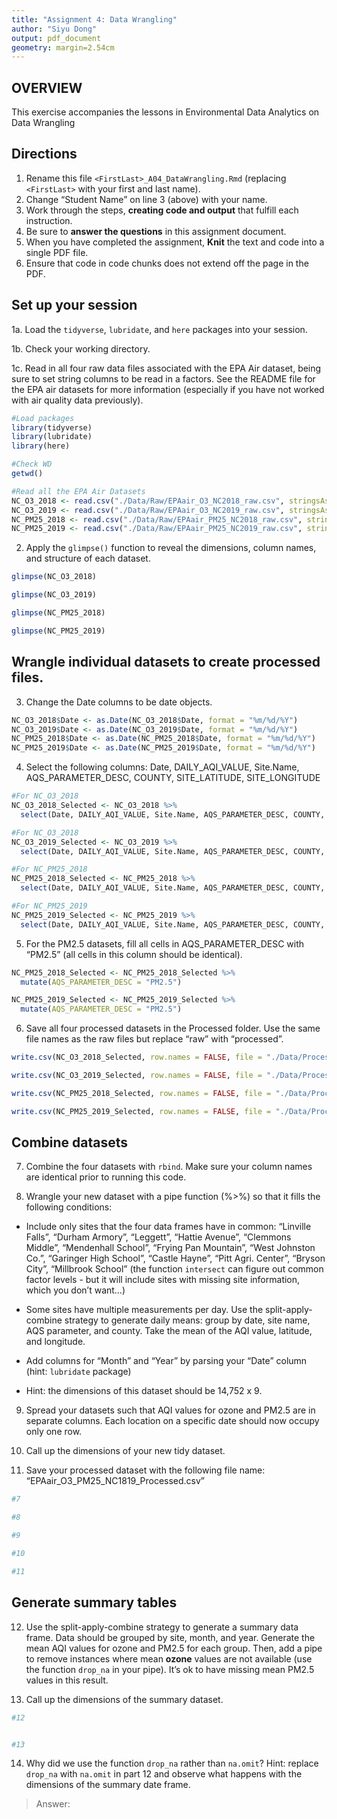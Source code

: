 ```yaml
---
title: "Assignment 4: Data Wrangling"
author: "Siyu Dong"
output: pdf_document
geometry: margin=2.54cm
---
```


## OVERVIEW

This exercise accompanies the lessons in Environmental Data Analytics on Data Wrangling 

## Directions

1. Rename this file `<FirstLast>_A04_DataWrangling.Rmd` (replacing `<FirstLast>` with your first and last name).
2. Change "Student Name" on line 3 (above) with your name.
3. Work through the steps, **creating code and output** that fulfill each instruction.
4. Be sure to **answer the questions** in this assignment document.
5. When you have completed the assignment, **Knit** the text and code into a single PDF file.
6. Ensure that code in code chunks does not extend off the page in the PDF.


## Set up your session 

1a. Load the `tidyverse`,  `lubridate`, and `here` packages into your session.

1b. Check your working directory.

1c. Read in all four raw data files associated with the EPA Air dataset, being sure to set string columns to be read in a factors. See the README file for the EPA air datasets for more information (especially if you have not worked with air quality data previously). 

```r
#Load packages
library(tidyverse)
library(lubridate)
library(here)

#Check WD
getwd()

#Read all the EPA Air Datasets
NC_O3_2018 <- read.csv("./Data/Raw/EPAair_O3_NC2018_raw.csv", stringsAsFactors = TRUE)
NC_O3_2019 <- read.csv("./Data/Raw/EPAair_O3_NC2019_raw.csv", stringsAsFactors = TRUE)
NC_PM25_2018 <- read.csv("./Data/Raw/EPAair_PM25_NC2018_raw.csv", stringsAsFactors = TRUE)
NC_PM25_2019 <- read.csv("./Data/Raw/EPAair_PM25_NC2019_raw.csv", stringsAsFactors = TRUE)
```


2. Apply the `glimpse()` function to reveal the dimensions, column names, and structure of each dataset. 

```r
 
glimpse(NC_O3_2018)

glimpse(NC_O3_2019)

glimpse(NC_PM25_2018)

glimpse(NC_PM25_2019)
```


## Wrangle individual datasets to create processed files.

3. Change the Date columns to be date objects.
```r
NC_O3_2018$Date <- as.Date(NC_O3_2018$Date, format = "%m/%d/%Y")
NC_O3_2019$Date <- as.Date(NC_O3_2019$Date, format = "%m/%d/%Y")
NC_PM25_2018$Date <- as.Date(NC_PM25_2018$Date, format = "%m/%d/%Y")
NC_PM25_2019$Date <- as.Date(NC_PM25_2019$Date, format = "%m/%d/%Y")
```

4. Select the following columns: Date, DAILY_AQI_VALUE, Site.Name, AQS_PARAMETER_DESC, COUNTY, SITE_LATITUDE, SITE_LONGITUDE
```r
#For NC_O3_2018
NC_O3_2018_Selected <- NC_O3_2018 %>%
  select(Date, DAILY_AQI_VALUE, Site.Name, AQS_PARAMETER_DESC, COUNTY, SITE_LATITUDE, SITE_LONGITUDE)

#For NC_O3_2018
NC_O3_2019_Selected <- NC_O3_2019 %>%
  select(Date, DAILY_AQI_VALUE, Site.Name, AQS_PARAMETER_DESC, COUNTY, SITE_LATITUDE, SITE_LONGITUDE)

#For NC_PM25_2018
NC_PM25_2018_Selected <- NC_PM25_2018 %>%
  select(Date, DAILY_AQI_VALUE, Site.Name, AQS_PARAMETER_DESC, COUNTY, SITE_LATITUDE, SITE_LONGITUDE)

#For NC_PM25_2019
NC_PM25_2019_Selected <- NC_PM25_2019 %>%
  select(Date, DAILY_AQI_VALUE, Site.Name, AQS_PARAMETER_DESC, COUNTY, SITE_LATITUDE, SITE_LONGITUDE)
```


5. For the PM2.5 datasets, fill all cells in AQS_PARAMETER_DESC with "PM2.5" (all cells in this column should be identical).
```r
NC_PM25_2018_Selected <- NC_PM25_2018_Selected %>%
  mutate(AQS_PARAMETER_DESC = "PM2.5")

NC_PM25_2019_Selected <- NC_PM25_2019_Selected %>%
  mutate(AQS_PARAMETER_DESC = "PM2.5")
```

6. Save all four processed datasets in the Processed folder. Use the same file names as the raw files but replace "raw" with "processed".

```r
write.csv(NC_O3_2018_Selected, row.names = FALSE, file = "./Data/Processed/EPAair_O3_NC2018_processed.csv")

write.csv(NC_O3_2019_Selected, row.names = FALSE, file = "./Data/Processed/EPAair_O3_NC2019_processed.csv")

write.csv(NC_PM25_2018_Selected, row.names = FALSE, file = "./Data/Processed/EPAair_PM25_NC2018_processed.csv")

write.csv(NC_PM25_2019_Selected, row.names = FALSE, file = "./Data/Processed/EPAair_PM25_NC2019_processed.csv")
```


## Combine datasets

7. Combine the four datasets with `rbind`. Make sure your column names are identical prior to running this code.

8. Wrangle your new dataset with a pipe function (%>%) so that it fills the following conditions: 

  * Include only sites that the four data frames have in common: "Linville Falls", "Durham Armory", "Leggett", "Hattie Avenue", "Clemmons Middle", "Mendenhall School", "Frying Pan Mountain", "West Johnston Co.", "Garinger High School", "Castle Hayne", "Pitt Agri. Center", "Bryson City", "Millbrook School" (the function `intersect` can figure out common factor levels - but it will include sites with missing site information, which you don't want...) 

  * Some sites have multiple measurements per day. Use the split-apply-combine strategy to generate daily means: group by date, site name, AQS parameter, and county. Take the mean of the AQI value, latitude, and longitude.
  
  * Add columns for "Month" and "Year" by parsing your "Date" column (hint: `lubridate` package)
  
  * Hint: the dimensions of this dataset should be 14,752 x 9.

9. Spread your datasets such that AQI values for ozone and PM2.5 are in separate columns. Each location on a specific date should now occupy only one row.

10. Call up the dimensions of your new tidy dataset.

11. Save your processed dataset with the following file name: "EPAair_O3_PM25_NC1819_Processed.csv"

```r
#7 

#8 

#9

#10

#11

```


## Generate summary tables

12. Use the split-apply-combine strategy to generate a summary data frame. Data should be grouped by site, month, and year. Generate the mean AQI values for ozone and PM2.5 for each group. Then, add a pipe to remove instances where mean **ozone** values are not available (use the function `drop_na` in your pipe). It's ok to have missing mean PM2.5 values in this result. 

13. Call up the dimensions of the summary dataset.

```r

#12


#13


```

14. Why did we use the function `drop_na` rather than `na.omit`? Hint: replace `drop_na` with `na.omit` in part 12 and observe what happens with the dimensions of the summary date frame.

> Answer: 
